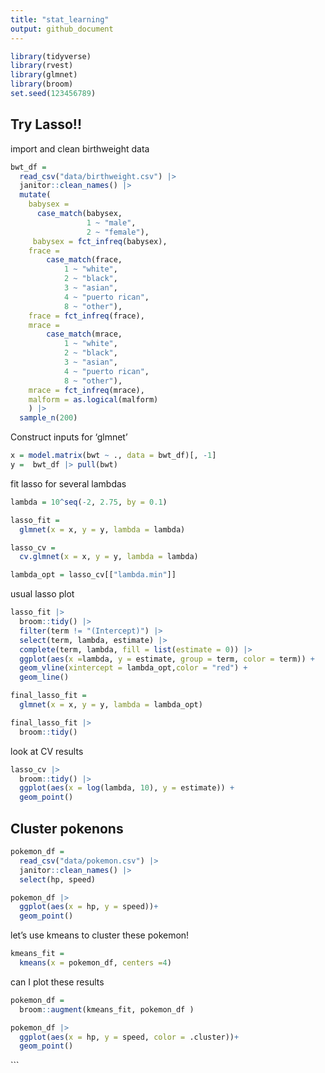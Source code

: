 ```yaml
---
title: "stat_learning"
output: github_document
---
```


```r
library(tidyverse)
library(rvest)
library(glmnet)
library(broom)
set.seed(123456789)
```

## Try Lasso!!

import and clean birthweight data

```r
bwt_df = 
  read_csv("data/birthweight.csv") |> 
  janitor::clean_names() |> 
  mutate(
    babysex = 
      case_match(babysex, 
                 1 ~ "male",
                 2 ~ "female"),
     babysex = fct_infreq(babysex),
    frace = 
        case_match(frace,
            1 ~ "white",
            2 ~ "black", 
            3 ~ "asian", 
            4 ~ "puerto rican", 
            8 ~ "other"),
    frace = fct_infreq(frace),
    mrace = 
        case_match(mrace,
            1 ~ "white",
            2 ~ "black", 
            3 ~ "asian", 
            4 ~ "puerto rican",
            8 ~ "other"),
    mrace = fct_infreq(mrace),
    malform = as.logical(malform)
    ) |> 
  sample_n(200)
```

Construct inputs for 'glmnet'
```r
x = model.matrix(bwt ~ ., data = bwt_df)[, -1]
y =  bwt_df |> pull(bwt)
```



fit lasso for several lambdas

```r
lambda = 10^seq(-2, 2.75, by = 0.1)

lasso_fit = 
  glmnet(x = x, y = y, lambda = lambda)

lasso_cv = 
  cv.glmnet(x = x, y = y, lambda = lambda)

lambda_opt = lasso_cv[["lambda.min"]]

```

usual lasso plot

```r
lasso_fit |> 
  broom::tidy() |> 
  filter(term != "(Intercept)") |> 
  select(term, lambda, estimate) |> 
  complete(term, lambda, fill = list(estimate = 0)) |> 
  ggplot(aes(x =lambda, y = estimate, group = term, color = term)) +
  geom_vline(xintercept = lambda_opt,color = "red") +
  geom_line()


```


```r
final_lasso_fit = 
  glmnet(x = x, y = y, lambda = lambda_opt)

final_lasso_fit |> 
  broom::tidy()
```


look at CV results
```r
lasso_cv |> 
  broom::tidy() |> 
  ggplot(aes(x = log(lambda, 10), y = estimate)) +
  geom_point()
```

## Cluster pokenons

```r
pokemon_df = 
  read_csv("data/pokemon.csv") |> 
  janitor::clean_names() |> 
  select(hp, speed)
```

```r
pokemon_df |> 
  ggplot(aes(x = hp, y = speed))+
  geom_point()
```

let's use kmeans to cluster these pokemon!
```r
kmeans_fit = 
  kmeans(x = pokemon_df, centers =4)
```

can I plot these results

```r
pokemon_df = 
  broom::augment(kmeans_fit, pokemon_df )

pokemon_df |> 
  ggplot(aes(x = hp, y = speed, color = .cluster))+
  geom_point()
```

```


